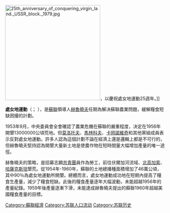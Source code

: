 {{unreferenced|time=2015-09-30T03:50:27+00:00}}

[[File:25th_anniversary_of_conquering_virgin_land._USSR_block._1979.jpg|300px]]，以慶祝處女地運動25週年。]]

'''處女地運動'''（{{lang-ru|Освое́ние целины́|lit=處女地開墾|translit=Osvoyeniye tseliny}}；{{lang-kk|Tyń ıgerý}} {{IPA-kk|təŋ ɪjɡeɾʏw|}}），是[[蘇聯|蘇聯]]領導人[[赫魯曉夫|赫魯曉夫]]任期為解决蘇聯農業問題，緩解糧食短缺困擾的計劃。

1953年9月，中央委員會全會確認了農業危機在蘇聯的嚴重程度，决定在1956年開墾13000000公頃荒地。但[[莫洛托夫|莫洛托夫]]、[[馬林科夫|馬林科夫]]、[[卡岡諾維奇|卡岡諾維奇]]和其他黨組成員表示反對處女地運動。許多人認為這個計劃不論在經濟上還是邏輯上都是不可行的，但赫魯曉夫堅持認為開墾大量新土地是使農作物在短時間量大幅增加產量的唯一途徑。

赫魯曉夫的策略，是招募志願[[苏联共青团|共青團]]員作為勞工，前往伏爾加河流域、[[北高加索|北高加索]]、[[哈薩克斯坦|哈薩克斯坦]]墾荒。從1954年-1960年，蘇聯的土地總播種面積增加了46萬公頃，其中90％為處女地運動所開墾。總體而言，處女地運動成功地在短期內提高了糧食生產量，減少了糧食短缺。此後的糧食產量逐年大幅波動，未能超越1956年的產量紀錄。1959年後產量逐漸下滑，未能達成赫魯曉夫提出的蘇聯1960年超越美國糧食產量的目標。

[[Category:蘇聯經濟|Category:蘇聯經濟]]
[[Category:苏联人口流动|Category:苏联人口流动]]
[[Category:苏联历史|Category:苏联历史]]